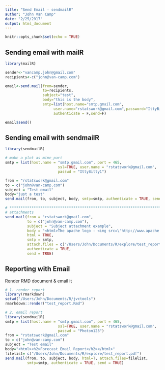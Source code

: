 ```yaml
---
title: "Send Email - sendmailR"
author: "John Van Camp"
date: "2/25/2017"
output: html_document
---
```


```r
knitr::opts_chunk$set(echo = TRUE)
```


## Sending email with mailR
```r
library(mailR)

sender<-"vancamp.john@gmail.com"
recipients<-c("john@van-camp.com")

email<-send.mail(from=sender,
                 to=recipients,
                 subject="test",
                 body="this is the body",
                 smtp=list(host.name="smtp.gmail.com",
                      user.name="rstatswork@gmail.com",password="IttyBitty1"),
                      authenticate = F,send=F)

email$send()


```


## Sending email with sendmailR
```r
library(sendmailR)

# make a plot as mime_part
smtp = list(host.name = "smtp.gmail.com", port = 465,
                        ssl=TRUE, user.name = "rstatswork@gmail.com",
                        passwd = "IttyBitty1")

from = "rstatswork@gmail.com"
to = c("john@van-camp.com")
subject = "Test email"
body="just a test"
send.mail(from, to, subject, body, smtp=smtp, authenticate = TRUE, send = TRUE)

# ******************************************************************************
# attachments
send.mail(from = "rstatswork@gmail.com",
          to = c("john@van-camp.com"),
          subject = "Subject attachment example",
          body = "<html>The apache logo - <img src=\"http://www.apache.org/images/asf_logo_wide.gif\"></html>",
          html = TRUE,
          smtp = smtp,
          attach.files = c("/Users/John/Documents/R/explore/test_report.pdf"),
          authenticate = TRUE,
          send = TRUE)

```

## Reporting with Email
Render RMD document & email it
```r
# 1. render report
library(rmarkdown)
setwd("/Users/John/Documents/R/jvctools")
rmarkdown::render("test_report.Rmd")

# 2. email report
library(sendmailR)
smtp = list(host.name = "smtp.gmail.com", port = 465,
                        ssl=TRUE, user.name = "rstatswork@gmail.com",
                        passwd = "Photon123")
from = "rstatswork@gmail.com"
to = c("john@van-camp.com")
subject = "Test email"
body="<html><h2>Forecast Email Report</h2></html>"
filelist= c("/Users/John/Documents/R/explore/test_report.pdf")
send.mail(from, to, subject, body, html=T, attach.files=filelist, 
          smtp=smtp, authenticate = TRUE, send = TRUE)


```

